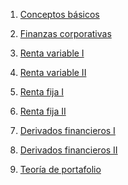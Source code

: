 1.  [Conceptos básicos](../2023-06-14-01-conceptos-basicos/index.qmd)

2.  [Finanzas corporativas](../2023-06-14-02-finanzas-corporativas/index.qmd)

3.  [Renta variable I](../2023-06-14-03-renta-variable-i/index.qmd)

4.  [Renta variable II](../2023-06-14-04-renta-variable-ii/index.qmd)

5.  [Renta fija I](../2023-06-14-05-renta-fija-i/index.qmd)

6.  [Renta fija II](../2023-06-14-06-renta-fija-ii/index.qmd)

7.  [Derivados financieros I](../2023-06-14-07-derivados-financieros-i/index.qmd)

8.  [Derivados financieros II](../2023-06-14-08-derivados-financieros-ii/index.qmd)

9.  [Teoría de portafolio](../2023-06-14-09-teoria-de-portafolio/index.qmd)